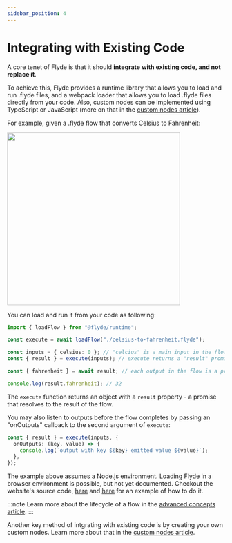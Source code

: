```yaml
---
sidebar_position: 4
---
```



# Integrating with Existing Code

A core tenet of Flyde is that it should **integrate with existing code, and not replace it**.

To achieve this, Flyde provides a runtime library that allows you to load and run .flyde files, and a webpack loader that allows you to load .flyde files directly from your code. Also, custom nodes can be implemented using TypeScript or JavaScript (more on that in the [custom nodes article](/docs/custom-nodes)).

For example, given a .flyde flow that converts Celsius to Fahrenheit:

<img src={Image} width="400" />

You can load and run it from your code as following:

```ts
import { loadFlow } from "@flyde/runtime";

const execute = await loadFlow("./celsius-to-fahrenheit.flyde");

const inputs = { celsius: 0 }; // "celcius" is a main input in the flow, therefore it must be provided when executing the flow
const { result } = execute(inputs); // execute returns a "result" promise, along with a cleanup function that can be used to cancel the execution.

const { fahrenheit } = await result; // each output in the flow is a property on the result object

console.log(result.fahrenheit); // 32
```

The `execute` function returns an object with a `result` property - a promise that resolves to the result of the flow.

You may also listen to outputs before the flow completes by passing an "onOutputs" callback to the second argument of `execute`:

```ts
const { result } = execute(inputs, {
  onOutputs: (key, value) => {
    console.log(`output with key ${key} emitted value ${value}`);
  },
});
```

The example above assumes a Node.js environment. Loading Flyde in a browser environment is possible, but not yet documented. Checkout the website's source code, [here](https://github.com/flydelabs/flyde/blob/main/website/src/pages/_examples.ts) and [here](https://github.com/flydelabs/flyde/blob/main/website/docusaurus.config.js#L18) for an example of how to do it.

:::note
Learn more about the lifecycle of a flow in the [advanced concepts article](./advanced-concepts).
:::

Another key method of intgrating with existing code is by creating your own custom nodes. Learn more about that in the [custom nodes article](/docs/custom-nodes).


